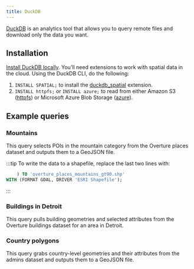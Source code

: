 ```yaml
---
title: DuckDB
---
```



[DuckDB](https://duckdb.org/) is an analytics tool that allows you to query remote files and download only the data you want. 

## Installation

[Install DuckDB locally](https://duckdb.org/docs/installation/). You'll need extensions to work with spatial data in the cloud. Using the DuckDB CLI, do the following:

1. `INSTALL SPATIAL;` to install the [duckdb_spatial](https://github.com/duckdblabs/duckdb_spatial) extension.
2. `INSTALL httpfs;` or `INSTALL azure;` to read from either Amazon S3 ([httpfs](https://duckdb.org/docs/guides/import/s3_import.html)) or Microsoft Azure Blob Storage ([azure](https://duckdb.org/docs/extensions/azure)).

## Example queries

### Mountains
This query selects POIs in the mountain category from the Overture places dataset and outputs them to a GeoJSON file.

<QueryBuilder query={ConfidentMountains}></QueryBuilder>

:::tip
To write the data to a shapefile, replace the last two lines with:

```sql
    ) TO 'overture_places_mountains_gt90.shp'
WITH (FORMAT GDAL, DRIVER 'ESRI Shapefile');
```
:::

### Buildings in Detroit

This query pulls building geometries and selected attributes from the Overture buildings dataset for an area in Detroit.

<QueryBuilder query={DetroitBuildings}></QueryBuilder>

### Country polygons

This query grabs country-level geometries and their attributes from the admins dataset and outputs them to a GeoJSON file. 

<QueryBuilder query={CountryGeometries}></QueryBuilder>



